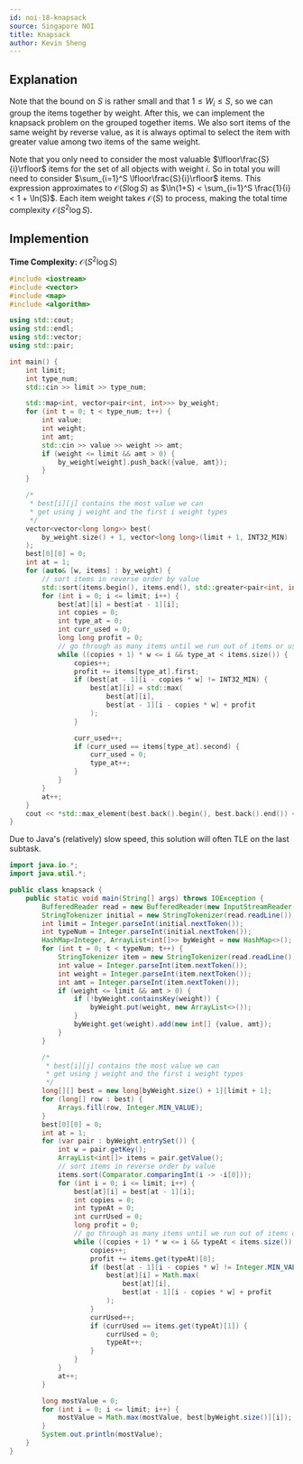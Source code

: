 ```yaml
---
id: noi-18-knapsack
source: Singapore NOI
title: Knapsack
author: Kevin Sheng
---
```


## Explanation

Note that the bound on $S$ is rather small and that $1 \leq W_i \leq S$, so we can group the items together by weight.
After this, we can implement the knapsack problem on the grouped together items. We also sort items of the same weight by reverse value, as it is always optimal to select the item with greater value among two items of the same weight.

Note that you only need to consider the most valuable $\lfloor\frac{S}{i}\rfloor$
items for the set of all objects with weight $i$.
So in total you will need to consider $\sum_{i=1}^S \lfloor\frac{S}{i}\rfloor$ items.
This expression approximates to $\mathcal{O}(S \log S)$ as $\ln(1+S) < \sum_{i=1}^S \frac{1}{i} < 1 + \ln(S)$.
Each item weight takes $\mathcal{O}(S)$ to process, making the total time
complexity $\mathcal{O}(S^2 \log S)$.

## Implemention

**Time Complexity:** $\mathcal{O}(S^2 \log S)$

<LanguageSection>
<CPPSection>

```cpp
#include <iostream>
#include <vector>
#include <map>
#include <algorithm>

using std::cout;
using std::endl;
using std::vector;
using std::pair;

int main() {
	int limit;
	int type_num;
	std::cin >> limit >> type_num;

	std::map<int, vector<pair<int, int>>> by_weight;
	for (int t = 0; t < type_num; t++) {
		int value;
		int weight;
		int amt;
		std::cin >> value >> weight >> amt;
		if (weight <= limit && amt > 0) {
			by_weight[weight].push_back({value, amt});
		}
	}

	/*
	 * best[i][j] contains the most value we can
	 * get using j weight and the first i weight types
	 */
	vector<vector<long long>> best(
		by_weight.size() + 1, vector<long long>(limit + 1, INT32_MIN)
	);
	best[0][0] = 0;
	int at = 1;
	for (auto& [w, items] : by_weight) {
		// sort items in reverse order by value
		std::sort(items.begin(), items.end(), std::greater<pair<int, int>>());
		for (int i = 0; i <= limit; i++) {
			best[at][i] = best[at - 1][i];
			int copies = 0;
			int type_at = 0;
			int curr_used = 0;
			long long profit = 0;
			// go through as many items until we run out of items or usable weight
			while ((copies + 1) * w <= i && type_at < items.size()) {
				copies++;
				profit += items[type_at].first;
				if (best[at - 1][i - copies * w] != INT32_MIN) {
					best[at][i] = std::max(
						best[at][i],
						best[at - 1][i - copies * w] + profit
					);
				}

				curr_used++;
				if (curr_used == items[type_at].second) {
					curr_used = 0;
					type_at++;
				}
			}
		}
		at++;
	}
	cout << *std::max_element(best.back().begin(), best.back().end()) << endl;
}
```

</CPPSection>
<JavaSection>

<Warning>
Due to Java's (relatively) slow speed, this solution will often TLE on the last subtask.
</Warning>

```java
import java.io.*;
import java.util.*;

public class knapsack {
	public static void main(String[] args) throws IOException {
		BufferedReader read = new BufferedReader(new InputStreamReader(System.in));
		StringTokenizer initial = new StringTokenizer(read.readLine());
		int limit = Integer.parseInt(initial.nextToken());
		int typeNum = Integer.parseInt(initial.nextToken());
		HashMap<Integer, ArrayList<int[]>> byWeight = new HashMap<>();
		for (int t = 0; t < typeNum; t++) {
			StringTokenizer item = new StringTokenizer(read.readLine());
			int value = Integer.parseInt(item.nextToken());
			int weight = Integer.parseInt(item.nextToken());
			int amt = Integer.parseInt(item.nextToken());
			if (weight <= limit && amt > 0) {
				if (!byWeight.containsKey(weight)) {
					byWeight.put(weight, new ArrayList<>());
				}
				byWeight.get(weight).add(new int[] {value, amt});
			}
		}

		/*
		 * best[i][j] contains the most value we can
		 * get using j weight and the first i weight types
		 */
		long[][] best = new long[byWeight.size() + 1][limit + 1];
		for (long[] row : best) {
			Arrays.fill(row, Integer.MIN_VALUE);
		}
		best[0][0] = 0;
		int at = 1;
		for (var pair : byWeight.entrySet()) {
			int w = pair.getKey();
			ArrayList<int[]> items = pair.getValue();
			// sort items in reverse order by value
			items.sort(Comparator.comparingInt(i -> -i[0]));
			for (int i = 0; i <= limit; i++) {
				best[at][i] = best[at - 1][i];
				int copies = 0;
				int typeAt = 0;
				int currUsed = 0;
				long profit = 0;
				// go through as many items until we run out of items or usable weight
				while ((copies + 1) * w <= i && typeAt < items.size()) {
					copies++;
					profit += items.get(typeAt)[0];
					if (best[at - 1][i - copies * w] != Integer.MIN_VALUE) {
						best[at][i] = Math.max(
							best[at][i],
							best[at - 1][i - copies * w] + profit
						);
					}
					currUsed++;
					if (currUsed == items.get(typeAt)[1]) {
						currUsed = 0;
						typeAt++;
					}
				}
			}
			at++;
		}

		long mostValue = 0;
		for (int i = 0; i <= limit; i++) {
			mostValue = Math.max(mostValue, best[byWeight.size()][i]);
		}
		System.out.println(mostValue);
	}
}
```

</JavaSection>
</LanguageSection>
